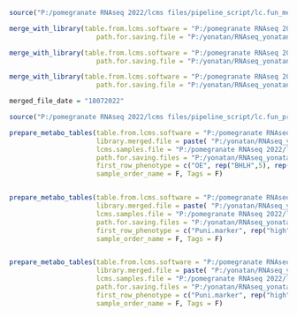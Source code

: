 ```{r}
source("P:/pomegranate RNAseq 2022/lcms files/pipeline_script/lc.fun_merge_with_library.R")

merge_with_library(table.from.lcms.software = "P:/pomegranate RNAseq 2022/lcms files/lc_software_files/transgenic/All_Compounds_pom_T_060722.csv",
                      path.for.saving.file = "P:/yonatan/RNAseq_yonatan_2021/lcms/lcms_results_060722/transgenic/transgenic_files/")

merge_with_library(table.from.lcms.software = "P:/pomegranate RNAseq 2022/lcms files/lc_software_files/clone/All_Compounds_pom_C_060722.csv",
                      path.for.saving.file = "P:/yonatan/RNAseq_yonatan_2021/lcms/lcms_results_060722/clone/clone_files/")

merge_with_library(table.from.lcms.software = "P:/pomegranate RNAseq 2022/lcms files/lc_software_files/peel/All_Compounds_pom_P_060722.csv",
                      path.for.saving.file = "P:/yonatan/RNAseq_yonatan_2021/lcms/lcms_results_060722/peel/peel_files/")

```


```{r}
merged_file_date = "18072022"

source("P:/pomegranate RNAseq 2022/lcms files/pipeline_script/lc.fun_prepare_metabo_tables.R")

prepare_metabo_tables(table.from.lcms.software = "P:/pomegranate RNAseq 2022/lcms files/lc_software_files/transgenic/All_Compounds_pom_T_060722.csv",
                      library.merged.file = paste( "P:/yonatan/RNAseq_yonatan_2021/lcms/lcms_results_060722/transgenic/transgenic_files/merge.comp.with.library.",merged_file_date,".csv", sep = ""),
                      lcms.samples.file = "P:/pomegranate RNAseq 2022/lcms files/lc_software_files/LCMS_rnaseq.samples_190122.csv",
                      path.for.saving.files = "P:/yonatan/RNAseq_yonatan_2021/lcms/lcms_results_060722/transgenic/transgenic_files/",
                      first_row_phenotype = c("OE", rep("BHLH",5), rep("EV",5), rep("MYB6",4), rep("MYB8b",5)),
                      sample_order_name = F, Tags = F)


prepare_metabo_tables(table.from.lcms.software = "P:/pomegranate RNAseq 2022/lcms files/lc_software_files/clone/All_Compounds_pom_C_060722.csv",
                      library.merged.file = paste( "P:/yonatan/RNAseq_yonatan_2021/lcms/lcms_results_060722/clone/clone_files/merge.comp.with.library.",merged_file_date,".csv", sep = ""),
                      lcms.samples.file = "P:/pomegranate RNAseq 2022/lcms files/lc_software_files/LCMS_rnaseq.samples_190122.csv",
                      path.for.saving.files = "P:/yonatan/RNAseq_yonatan_2021/lcms/lcms_results_060722/clone/clone_files/",
                      first_row_phenotype = c("Puni.marker", rep("high",8), rep("low",9)),
                      sample_order_name = F, Tags = F)


prepare_metabo_tables(table.from.lcms.software = "P:/pomegranate RNAseq 2022/lcms files/lc_software_files/peel/All_Compounds_pom_P_060722.csv",
                      library.merged.file = paste( "P:/yonatan/RNAseq_yonatan_2021/lcms/lcms_results_060722/peel/peel_files/merge.comp.with.library.",merged_file_date,".csv", sep = ""),
                      lcms.samples.file = "P:/pomegranate RNAseq 2022/lcms files/lc_software_files/LCMS_rnaseq.samples_190122.csv",
                      path.for.saving.files = "P:/yonatan/RNAseq_yonatan_2021/lcms/lcms_results_060722/peel/peel_files/",
                      first_row_phenotype = c("Puni.marker", rep("high",15), rep("low",15)),
                      sample_order_name = F, Tags = F)

```

